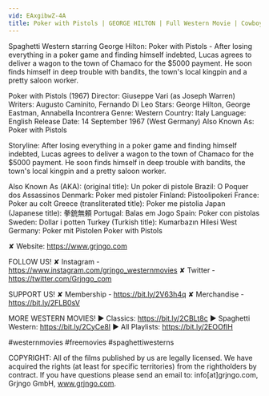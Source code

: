 ```yaml
---
vid: EAxgibwZ-4A
title: Poker with Pistols | GEORGE HILTON | Full Western Movie | Cowboy Film
---
```


Spaghetti Western starring George Hilton: Poker with Pistols - After losing everything in a poker game and finding himself indebted, Lucas agrees to deliver a wagon to the town of Chamaco for the $5000 payment. He soon finds himself in deep trouble with bandits, the town's local kingpin and a pretty saloon worker. 

Poker with Pistols (1967) 
Director: Giuseppe Vari (as Joseph Warren)
Writers: Augusto Caminito, Fernando Di Leo
Stars: George Hilton, George Eastman, Annabella Incontrera 
Genre: Western 
Country: Italy
Language: English
Release Date: 14 September 1967 (West Germany) 
Also Known As: Poker with Pistols 

Storyline:
After losing everything in a poker game and finding himself indebted, Lucas agrees to deliver a wagon to the town of Chamaco for the $5000 payment. He soon finds himself in deep trouble with bandits, the town's local kingpin and a pretty saloon worker. 

Also Known As (AKA):
(original title): Un poker di pistole
Brazil: O Poquer dos Assassinos
Denmark: Poker med pistoler
Finland: Pistoolipokeri
France: Poker au colt
Greece (transliterated title): Poker me pistolia
Japan (Japanese title): 拳銃無頼
Portugal: Balas em Jogo
Spain: Poker con pistolas
Sweden: Dollar i potten
Turkey (Turkish title): Kumarbazın Hilesi
West Germany: Poker mit Pistolen
 Poker with Pistols

✘ Website: https://www.grjngo.com

FOLLOW US!
✘ Instagram - https://www.instagram.com/grjngo_westernmovies
✘ Twitter - https://twitter.com/Grjngo_com

SUPPORT US!
✘ Membership - https://bit.ly/2V63h4q
✘ Merchandise - https://bit.ly/2FLB0sV

MORE WESTERN MOVIES! 
► Classics: https://bit.ly/2CBLt8c 
► Spaghetti Western: https://bit.ly/2CyCe8I 
► All Playlists: https://bit.ly/2EOOfIH 

#westernmovies #freemovies #spaghettiwesterns

COPYRIGHT: All of the films published by us are legally licensed. We have acquired the rights (at least for specific territories) from the rightholders by contract. If you have questions please send an email to: info[at]grjngo.com, Grjngo GmbH, www.grjngo.com.